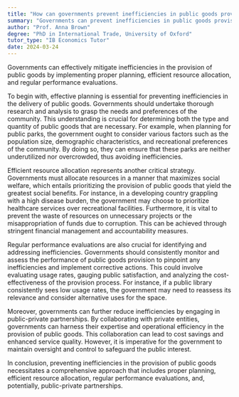 ```yaml
---
title: "How can governments prevent inefficiencies in public goods provision?"
summary: "Governments can prevent inefficiencies in public goods provision through proper planning, efficient resource allocation, and regular performance evaluations."
author: "Prof. Anna Brown"
degree: "PhD in International Trade, University of Oxford"
tutor_type: "IB Economics Tutor"
date: 2024-03-24
---
```


Governments can effectively mitigate inefficiencies in the provision of public goods by implementing proper planning, efficient resource allocation, and regular performance evaluations.

To begin with, effective planning is essential for preventing inefficiencies in the delivery of public goods. Governments should undertake thorough research and analysis to grasp the needs and preferences of the community. This understanding is crucial for determining both the type and quantity of public goods that are necessary. For example, when planning for public parks, the government ought to consider various factors such as the population size, demographic characteristics, and recreational preferences of the community. By doing so, they can ensure that these parks are neither underutilized nor overcrowded, thus avoiding inefficiencies.

Efficient resource allocation represents another critical strategy. Governments must allocate resources in a manner that maximizes social welfare, which entails prioritizing the provision of public goods that yield the greatest social benefits. For instance, in a developing country grappling with a high disease burden, the government may choose to prioritize healthcare services over recreational facilities. Furthermore, it is vital to prevent the waste of resources on unnecessary projects or the misappropriation of funds due to corruption. This can be achieved through stringent financial management and accountability measures.

Regular performance evaluations are also crucial for identifying and addressing inefficiencies. Governments should consistently monitor and assess the performance of public goods provision to pinpoint any inefficiencies and implement corrective actions. This could involve evaluating usage rates, gauging public satisfaction, and analyzing the cost-effectiveness of the provision process. For instance, if a public library consistently sees low usage rates, the government may need to reassess its relevance and consider alternative uses for the space.

Moreover, governments can further reduce inefficiencies by engaging in public-private partnerships. By collaborating with private entities, governments can harness their expertise and operational efficiency in the provision of public goods. This collaboration can lead to cost savings and enhanced service quality. However, it is imperative for the government to maintain oversight and control to safeguard the public interest.

In conclusion, preventing inefficiencies in the provision of public goods necessitates a comprehensive approach that includes proper planning, efficient resource allocation, regular performance evaluations, and, potentially, public-private partnerships.
    